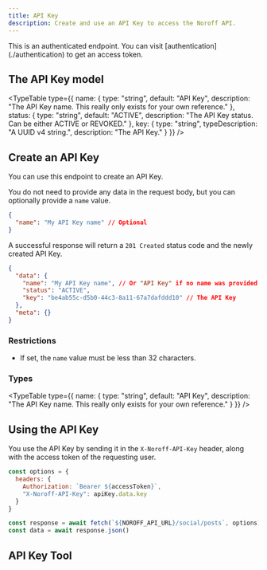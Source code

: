 ```yaml
---
title: API Key
description: Create and use an API Key to access the Noroff API.
---
```


<Callout variant="warning">
  This is an authenticated endpoint. You can visit [authentication](./authentication) to get an access token.
</Callout>

## The API Key model

<TypeTable
  type={{
    name: {
      type: "string",
      default: "API Key",
      description: "The API Key name. This really only exists for your own reference."
    },
    status: {
      type: "string",
      default: "ACTIVE",
      description: "The API Key status. Can be either ACTIVE or REVOKED."
    },
    key: {
      type: "string",
      typeDescription: "A UUID v4 string.",
      description: "The API Key."
    }
  }}
/>

## Create an API Key

<EndpointDetails method="POST" path="/auth/create-api-key" />

You can use this endpoint to create an API Key.

You do not need to provide any data in the request body, but you can optionally provide a `name` value.

```json title="Request"
{
  "name": "My API Key name" // Optional
}
```

A successful response will return a `201 Created` status code and the newly created API Key.

```json title="Request"
{
  "data": {
    "name": "My API Key name", // Or "API Key" if no name was provided
    "status": "ACTIVE",
    "key": "be4ab55c-d5b0-44c3-8a11-67a7dafddd10" // The API Key
  },
  "meta": {}
}
```

### Restrictions

- If set, the `name` value must be less than 32 characters.

### Types

<TypeTable
  type={{
    name: {
      type: "string",
      default: "API Key",
      description: "The API Key name. This really only exists for your own reference."
    }
  }}
/>

## Using the API Key

You use the API Key by sending it in the `X-Noroff-API-Key` header, along with the access token of the requesting user.

```js
const options = {
  headers: {
    Authorization: `Bearer ${accessToken}`,
    "X-Noroff-API-Key": apiKey.data.key
  }
}

const response = await fetch(`${NOROFF_API_URL}/social/posts`, options)
const data = await response.json()
```

## API Key Tool

<APIKeyTool/>